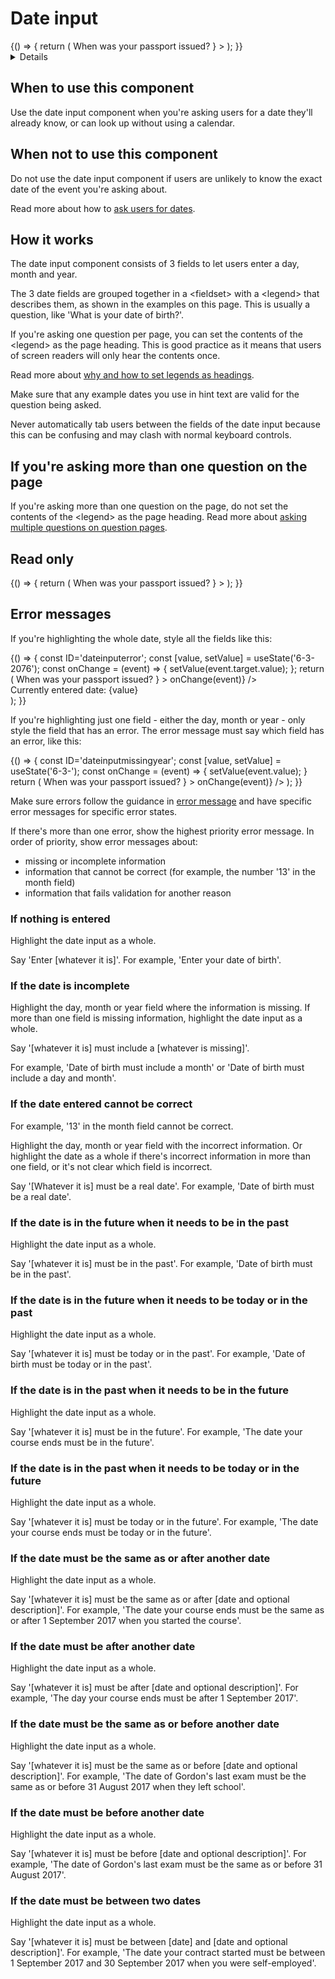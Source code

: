 <!-- Global imports -->


<!-- Local imports -->


<Meta id='D-DateInput' title='Date input' component={DateInput} />

# Date input

<Canvas withToolbar>
  <Story name='DateInput'>
    {() => {
      return (
        <FormGroup
          id='dateinput'
          hint='For example, 27 3 2007'
          label={
            <h1 className='govuk-heading-l'>When was your passport issued?</h1>
          }
        >
          <DateInput id='dateinput' fieldId='dateinput' />
        </FormGroup>
      );
    }}
  </Story>
</Canvas>

<Details summary='Properties' className='no-indent'>
  <ArgsTable of={DateInput} />
</Details>

## When to use this component

Use the date input component when you're asking users for a date they'll already know, or can look up without using a calendar.

## When not to use this component

Do not use the date input component if users are unlikely to know the exact date of the event you're asking about.

Read more about how to [ask users for dates].

## How it works

The date input component consists of 3 fields to let users enter a day, month and year.

The 3 date fields are grouped together in a <fieldset\> with a <legend\> that describes them, as shown in the examples on this page. This is usually a question, like 'What is your date of birth?'.

If you're asking one question per page, you can set the contents of the <legend\> as the page heading. This is good practice as it means that users of screen readers will only hear the contents once.

Read more about [why and how to set legends as headings].

Make sure that any example dates you use in hint text are valid for the question being asked.

Never automatically tab users between the fields of the date input because this can be confusing and may clash with normal keyboard controls.

## If you're asking more than one question on the page

If you're asking more than one question on the page, do not set the contents of the <legend\> as the page heading. Read more about [asking multiple questions on question pages].

<Canvas>
  <Story name='Standard'>
    <FormGroup
      id='standard'
      label='When was your passport issued?'
      hint='For example, 27 3 2007'
    >
      <DateInput id='standard' fieldId='standard' />
    </FormGroup>
  </Story>
</Canvas>

## Read only

<Canvas>
  <Story name='DateInputReadOnly'>
    {() => {
      return (
        <FormGroup
          id='dateinput'
          label={
            <h1 className='govuk-heading-l'>When was your passport issued?</h1>
          }
        >
          <DateInput
            id='dateinputreadonly'
            fieldId='dateinputreadonly'
            value={'6-3-2022'}
            readonly
          />
        </FormGroup>
      );
    }}
  </Story>
</Canvas>

## Error messages

If you're highlighting the whole date, style all the fields like this:

<Canvas>
  <Story name='DateInputError'>
    {() => {
      const ID='dateinputerror';
      const [value, setValue] = useState('6-3-2076');
      const onChange = (event) => {
        setValue(event.target.value);
      };
      return (
        <FormGroup
          id='dateinput'
          hint='For example, 27 3 2007'
          error='The date your passport was issued must be in the past'
          label={
            <h1 className='govuk-heading-l'>When was your passport issued?</h1>
          }
        >
          <DateInput
            id={ID}
            fieldId={ID}
            value={value}
            error={{ year: true, month: true, day: true }}
            onChange={(event) => onChange(event)}
          />
          <div>Currently entered date: {value}</div>
        </FormGroup>
      );
    }}
  </Story>
</Canvas>

If you're highlighting just one field - either the day, month or year - only style the field that has an error. The error message must say which field has an error, like this:

<Canvas>
  <Story name='DateInputMissingYear'>
    {() => {
      const ID='dateinputmissingyear';
      const [value, setValue] = useState('6-3-');      
      const onChange = (event) => {
        setValue(event.value);
      }
      return (
        <FormGroup
          id='dateinput'
          hint='For example, 27 3 2007'
          error='The date your passport was issued must include a year'
          label={
            <h1 className='govuk-heading-l'>When was your passport issued?</h1>
          }
        >
          <DateInput
            id={ID}
            fieldId={ID}
            value={value}
            error={{ year: true }}
            onChange={(event) => onChange(event)}
          />
        </FormGroup>
      );
    }}
  </Story>
</Canvas>

Make sure errors follow the guidance in [error message] and have specific error messages for specific error states.

If there's more than one error, show the highest priority error message. In order of priority, show error messages about:

- missing or incomplete information
- information that cannot be correct (for example, the number '13' in the month field)
- information that fails validation for another reason

### If nothing is entered

Highlight the date input as a whole.

Say 'Enter [whatever it is]'. For example, 'Enter your date of birth'.

### If the date is incomplete

Highlight the day, month or year field where the information is missing. If more than one field is missing information, highlight the date input as a whole.

Say '[whatever it is] must include a [whatever is missing]'.

For example, 'Date of birth must include a month' or 'Date of birth must include a day and month'.

### If the date entered cannot be correct

For example, '13' in the month field cannot be correct.

Highlight the day, month or year field with the incorrect information. Or highlight the date as a whole if there's incorrect information in more than one field, or it's not clear which field is incorrect.

Say '[Whatever it is] must be a real date'. For example, 'Date of birth must be a real date'.

### If the date is in the future when it needs to be in the past

Highlight the date input as a whole.

Say '[whatever it is] must be in the past'. For example, 'Date of birth must be in the past'.

### If the date is in the future when it needs to be today or in the past

Highlight the date input as a whole.

Say '[whatever it is] must be today or in the past'. For example, 'Date of birth must be today or in the past'.

### If the date is in the past when it needs to be in the future

Highlight the date input as a whole.

Say '[whatever it is] must be in the future'. For example, 'The date your course ends must be in the future'.

### If the date is in the past when it needs to be today or in the future

Highlight the date input as a whole.

Say '[whatever it is] must be today or in the future'. For example, 'The date your course ends must be today or in the future'.

### If the date must be the same as or after another date

Highlight the date input as a whole.

Say '[whatever it is] must be the same as or after [date and optional description]'. For example, 'The date your course ends must be the same as or after 1 September 2017 when you started the course'.

### If the date must be after another date

Highlight the date input as a whole.

Say '[whatever it is] must be after [date and optional description]'. For example, 'The day your course ends must be after 1 September 2017'.

### If the date must be the same as or before another date

Highlight the date input as a whole.

Say '[whatever it is] must be the same as or before [date and optional description]'. For example, 'The date of Gordon's last exam must be the same as or before 31 August 2017 when they left school'.

### If the date must be before another date

Highlight the date input as a whole.

Say '[whatever it is] must be before [date and optional description]'. For example, 'The date of Gordon's last exam must be the same as or before 31 August 2017'.

### If the date must be between two dates

Highlight the date input as a whole.

Say '[whatever it is] must be between [date] and [date and optional description]'. For example, 'The date your contract started must be between 1 September 2017 and 30 September 2017 when you were self-employed'.

[ask users for dates]: https://design-system.service.gov.uk/patterns/dates/
[why and how to set legends as headings]: https://design-system.service.gov.uk/get-started/labels-legends-headings/
[asking multiple questions on question pages]: https://design-system.service.gov.uk/patterns/question-pages/#asking-multiple-questions-on-a-page
[error message]: https://design-system.service.gov.uk/components/error-message/
